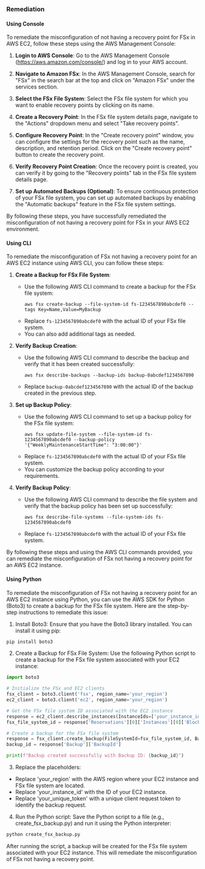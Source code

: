 ### Remediation

#### Using Console

To remediate the misconfiguration of not having a recovery point for FSx in AWS EC2, follow these steps using the AWS Management Console:

1. **Login to AWS Console**: Go to the AWS Management Console (https://aws.amazon.com/console/) and log in to your AWS account.

2. **Navigate to Amazon FSx**: In the AWS Management Console, search for "FSx" in the search bar at the top and click on "Amazon FSx" under the services section.

3. **Select the FSx File System**: Select the FSx file system for which you want to enable recovery points by clicking on its name.

4. **Create a Recovery Point**: In the FSx file system details page, navigate to the "Actions" dropdown menu and select "Take recovery points".

5. **Configure Recovery Point**: In the "Create recovery point" window, you can configure the settings for the recovery point such as the name, description, and retention period. Click on the "Create recovery point" button to create the recovery point.

6. **Verify Recovery Point Creation**: Once the recovery point is created, you can verify it by going to the "Recovery points" tab in the FSx file system details page.

7. **Set up Automated Backups (Optional)**: To ensure continuous protection of your FSx file system, you can set up automated backups by enabling the "Automatic backups" feature in the FSx file system settings.

By following these steps, you have successfully remediated the misconfiguration of not having a recovery point for FSx in your AWS EC2 environment.

#### Using CLI

To remediate the misconfiguration of FSx not having a recovery point for an AWS EC2 instance using AWS CLI, you can follow these steps:

1. **Create a Backup for FSx File System**:
   - Use the following AWS CLI command to create a backup for the FSx file system:
     ```
     aws fsx create-backup --file-system-id fs-1234567890abcdef0 --tags Key=Name,Value=MyBackup
     ```
   - Replace `fs-1234567890abcdef0` with the actual ID of your FSx file system.
   - You can also add additional tags as needed.

2. **Verify Backup Creation**:
   - Use the following AWS CLI command to describe the backup and verify that it has been created successfully:
     ```
     aws fsx describe-backups --backup-ids backup-0abcdef1234567890
     ```
   - Replace `backup-0abcdef1234567890` with the actual ID of the backup created in the previous step.

3. **Set up Backup Policy**:
   - Use the following AWS CLI command to set up a backup policy for the FSx file system:
     ```
     aws fsx update-file-system --file-system-id fs-1234567890abcdef0 --backup-policy '{"WeeklyMaintenanceStartTime": "3:00:00"}'
     ```
   - Replace `fs-1234567890abcdef0` with the actual ID of your FSx file system.
   - You can customize the backup policy according to your requirements.

4. **Verify Backup Policy**:
   - Use the following AWS CLI command to describe the file system and verify that the backup policy has been set up successfully:
     ```
     aws fsx describe-file-systems --file-system-ids fs-1234567890abcdef0
     ```
   - Replace `fs-1234567890abcdef0` with the actual ID of your FSx file system.

By following these steps and using the AWS CLI commands provided, you can remediate the misconfiguration of FSx not having a recovery point for an AWS EC2 instance.

#### Using Python

To remediate the misconfiguration of FSx not having a recovery point for an AWS EC2 instance using Python, you can use the AWS SDK for Python (Boto3) to create a backup for the FSx file system. Here are the step-by-step instructions to remediate this issue:

1. Install Boto3:
Ensure that you have the Boto3 library installed. You can install it using pip:

```bash
pip install boto3
```

2. Create a Backup for FSx File System:
Use the following Python script to create a backup for the FSx file system associated with your EC2 instance:

```python
import boto3

# Initialize the FSx and EC2 clients
fsx_client = boto3.client('fsx', region_name='your_region')
ec2_client = boto3.client('ec2', region_name='your_region')

# Get the FSx file system ID associated with the EC2 instance
response = ec2_client.describe_instances(InstanceIds=['your_instance_id'])
fsx_file_system_id = response['Reservations'][0]['Instances'][0]['BlockDeviceMappings'][0]['Ebs']['VolumeId']

# Create a backup for the FSx file system
response = fsx_client.create_backup(FileSystemId=fsx_file_system_id, BackupType='USER_INITIATED', ClientRequestToken='your_unique_token')
backup_id = response['Backup']['BackupId']

print(f"Backup created successfully with Backup ID: {backup_id}")
```

3. Replace the placeholders:
- Replace 'your_region' with the AWS region where your EC2 instance and FSx file system are located.
- Replace 'your_instance_id' with the ID of your EC2 instance.
- Replace 'your_unique_token' with a unique client request token to identify the backup request.

4. Run the Python script:
Save the Python script to a file (e.g., create_fsx_backup.py) and run it using the Python interpreter:

```bash
python create_fsx_backup.py
```

After running the script, a backup will be created for the FSx file system associated with your EC2 instance. This will remediate the misconfiguration of FSx not having a recovery point.

